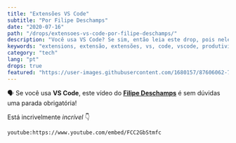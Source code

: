 ```yaml
---
title: "Extensões VS Code"
subtitle: "Por Filipe Deschamps"
date: "2020-07-16"
path: "/drops/extensoes-vs-code-por-filipe-deschamps/"
description: "Você usa VS Code? Se sim, então leia este drop, pois nele tem um vídeo do Indomável @FilipeDeschamps citando várias extensões incríveis para melhorar nossa produtividade ao usar VS Code. Está incrível!"
keywords: "extensions, extensão, extensões, vs, code, vscode, produtividade"
category: "tech"
lang: "pt"
drops: true
featured: "https://user-images.githubusercontent.com/1680157/87606062-79f7c680-c6d0-11ea-97b8-d610665dfa1f.jpg"
---
```



<Drop>

🗣 Se você usa **VS Code**, este vídeo do <A href="https://www.youtube.com/channel/UCU5JicSrEM5A63jkJ2QvGYw">**Filipe Deschamps**</A> é sem dúvidas uma parada obrigatória!

Está incrivelmente _incrível_ 👇

`youtube:https://www.youtube.com/embed/FCC2GbStmfc`

</Drop>
